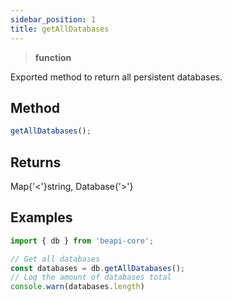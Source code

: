 ```yaml
---
sidebar_position: 1
title: getAllDatabases
---
```


> **<Link to="https://developer.mozilla.org/en-US/docs/Web/JavaScript/Reference/Global_Objects/Function">function</Link>**

Exported method to return all persistent databases.

## Method

```js
getAllDatabases();
```

## Returns
<Link to="https://developer.mozilla.org/en-US/docs/Web/JavaScript/Reference/Global_Objects/Map">Map{'<'}<Link to="https://developer.mozilla.org/en-US/docs/Web/JavaScript/Reference/Global_Objects/String">string</Link>, <Link to="/docs/api/db/Database">Database</Link>{'>'}</Link>

## Examples

```js
import { db } from 'beapi-core';

// Get all databases
const databases = db.getAllDatabases();
// Log the amount of databases total
console.warn(databases.length)
```